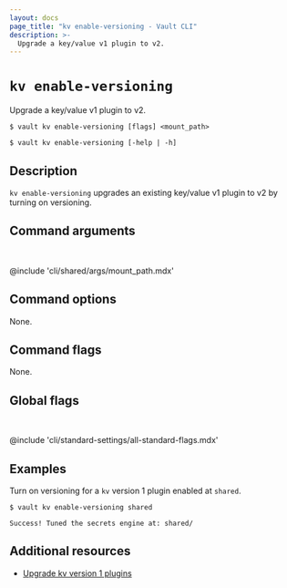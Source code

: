 ```yaml
---
layout: docs
page_title: "kv enable-versioning - Vault CLI"
description: >-
  Upgrade a key/value v1 plugin to v2.
---
```


# `kv enable-versioning`

Upgrade a key/value v1 plugin to v2.

<CodeBlockConfig hideClipboard>

```shell-session
$ vault kv enable-versioning [flags] <mount_path>

$ vault kv enable-versioning [-help | -h]
```

</CodeBlockConfig>



## Description

`kv enable-versioning` upgrades an existing key/value v1 plugin to v2 by turning
on versioning.

## Command arguments

<br />

@include 'cli/shared/args/mount_path.mdx'



## Command options

None.



## Command flags

None.



## Global flags

<br />

@include 'cli/standard-settings/all-standard-flags.mdx'



## Examples

Turn on versioning for a `kv` version 1 plugin enabled at `shared`.

```shell-session
$ vault kv enable-versioning shared

Success! Tuned the secrets engine at: shared/
```


## Additional resources

- [Upgrade kv version 1 plugins](/vault/docs/secrets/kv/kv-v2/upgrade)

